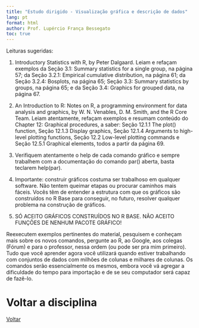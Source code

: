 ```yaml
---
title: "Estudo dirigido - Visualização gráfica e descrição de dados"
lang: pt
format: html
author: Prof. Lupércio França Bessegato
toc: true
---
```


Leituras sugeridas:

1. Introductory Statistics with R, by Peter Dalgaard. Leiam e refaçam exemplos da Seção 3.1: Summary statistics for a single group, na página 57; da Seção 3.2.1: Empirical cumulative distribution, na página 61; da Seção 3.2.4: Bosplots, na página 65; Seção 3.3: Summary statistics by groups, na página 65; e da Seção 3.4: Graphics for grouped data, na página 67.

2. An Introduction to R: Notes on R, a programming environment for data analysis and graphics, by W. N. Venables, D. M. Smith, and the R Core Team. Leiam atentamente, refaçam exemplos e resumam conteúdo do Chapter 12: Graphical procedures, a saber: Seção 12.1.1 The plot() function, Seção 12.1.3 Display graphics, Seção 12.1.4 Arguments to high-level plotting functions, Seção 12.2 Low-level plotting commands e Seção 12.5.1 Graphical elements, todos a partir da página 69.

3. Verifiquem atentamente o help de cada comando gráfico e sempre trabalhem com a documentação do comando par() aberta, basta teclarem help(par).

4. Importante: construir gráficos costuma ser trabalhoso em qualquer software. Não tentem queimar etapas ou procurar caminhos mais fáceis. Vocês têm de entender a estrutura com que os gráficos são construídos no R Base para conseguir, no futuro, resolver qualquer problema na construção de gráficos.

5. SÓ ACEITO GRÁFICOS CONSTRUÍDOS NO R BASE. NÃO ACEITO FUNÇÕES DE NENHUM PACOTE GRÁFICO!

Reexecutem exemplos pertinentes do material, pesquisem e conheçam mais sobre os novos comandos, pergunte ao R, ao Google, aos colegas (Fórum) e para o professor, nessa ordem (ou pode ser pra mim primeiro). Tudo que você aprender agora você utilizará quando estiver trabalhando com conjuntos de dados com milhões de colunas e milhares de colunas. Os comandos serão essencialmente os mesmos, embora você vá agregar a dificuldade do tempo para importação e de se seu computador será capaz de fazê-lo.

# Voltar a disciplina

[Voltar](../EST064/est064.html)

